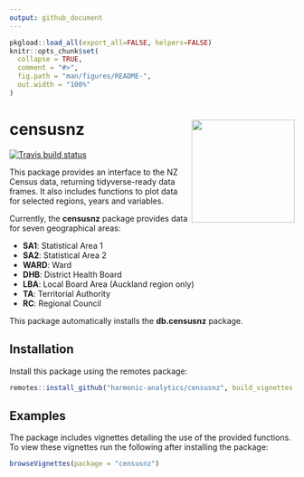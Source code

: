 ```yaml
---
output: github_document
---
```


<!-- README.md is generated from README.Rmd. Please edit that file -->

```r
pkgload::load_all(export_all=FALSE, helpers=FALSE)
knitr::opts_chunk$set(
  collapse = TRUE,
  comment = "#>",
  fig.path = "man/figures/README-",
  out.width = "100%"
)
```

# censusnz <img src='man/figures/logo.png' align="right" height="182.5" />

<!-- badges: start -->
[![Travis build status](https://travis-ci.org/harmonic-analytics/censusnz.svg?branch=master)](https://travis-ci.org/harmonic-analytics/censusnz)
<!-- badges: end -->

This package provides an interface to the NZ Census data, returning
tidyverse-ready data frames. It also includes functions to plot data for
selected regions, years and variables.

Currently, the **censusnz** package provides data for seven geographical areas:

* **SA1**: Statistical Area 1
* **SA2**: Statistical Area 2
* **WARD**: Ward
* **DHB**: District Health Board
* **LBA**: Local Board Area (Auckland region only)
* **TA**: Territorial Authority
* **RC**: Regional Council

This package automatically installs the **db.censusnz** package.

## Installation

Install this package using the remotes package:

```r
remotes::install_github("harmonic-analytics/censusnz", build_vignettes = TRUE)
```

## Examples

The package includes vignettes detailing the use of the provided functions.
To view these vignettes run the following after installing the package:
  
```r
browseVignettes(package = "censusnz")
```
